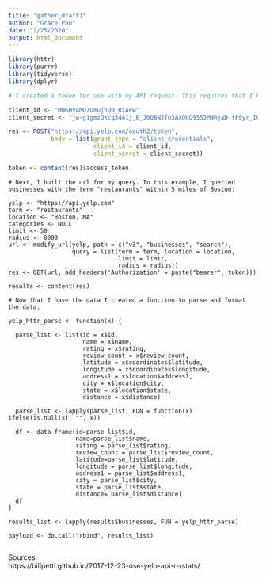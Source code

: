 ```yaml
---
title: "gather_draft1"
author: "Grace Pan"
date: "2/25/2020"
output: html_document
---
```


```r
library(httr)
library(purrr)
library(tidyverse)
library(dplyr)
```

```r

# I created a token for use with my API request. This requires that I have a client_id and a client_secret, both of which are provided when I create an app through Yelp's developer area.

client_id <- "MW6HVAMO7UmGjhQ0_RiAFw"
client_secret <- "jw-g1gmzQkcq34A1j_E_J0QBNJfo3AxQUO9S53MWRjaD-fF9yr_IQqt3C_e9D-FONA7KeM2hc_U8_S7wb2ECWZuZ_QamnFKWxK7_FVG43xkYsz1AmOsRadgA_mBVXnYx"

res <- POST("https://api.yelp.com/oauth2/token",
            body = list(grant_type = "client_credentials",
                        client_id = client_id,
                        client_secret = client_secret))

token <- content(res)$access_token
```

```r2

# Next, I built the url for my query. In this example, I queried businesses with the term "restaurants" within 5 miles of Boston:

yelp <- "https://api.yelp.com"
term <- "restaurants"
location <- "Boston, MA"
categories <- NULL
limit <- 50
radius <- 8000
url <- modify_url(yelp, path = c("v3", "businesses", "search"),
                  query = list(term = term, location = location, 
                               limit = limit,
                               radius = radius))
res <- GET(url, add_headers('Authorization' = paste("bearer", token)))

results <- content(res)
```

```r3

# Now that I have the data I created a function to parse and format the data.

yelp_httr_parse <- function(x) {

  parse_list <- list(id = x$id, 
                     name = x$name, 
                     rating = x$rating, 
                     review_count = x$review_count, 
                     latitude = x$coordinates$latitude, 
                     longitude = x$coordinates$longitude, 
                     address1 = x$location$address1, 
                     city = x$location$city, 
                     state = x$location$state, 
                     distance = x$distance)
  
  parse_list <- lapply(parse_list, FUN = function(x) ifelse(is.null(x), "", x))
  
  df <- data_frame(id=parse_list$id,
                   name=parse_list$name, 
                   rating = parse_list$rating, 
                   review_count = parse_list$review_count, 
                   latitude=parse_list$latitude, 
                   longitude = parse_list$longitude, 
                   address1 = parse_list$address1, 
                   city = parse_list$city, 
                   state = parse_list$state, 
                   distance= parse_list$distance)
  df
}

results_list <- lapply(results$businesses, FUN = yelp_httr_parse)

payload <- do.call("rbind", results_list)


```


Sources:\
https://billpetti.github.io/2017-12-23-use-yelp-api-r-rstats/
